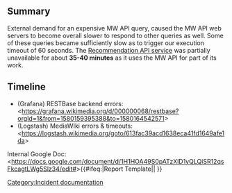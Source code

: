 {{irdoc|status=final}}
== Summary ==
External demand for an expensive MW API query, caused the MW API web servers to become overall slower to respond to other queries as well. Some of these queries became sufficiently slow as to trigger our execution timeout of 60 seconds. The [[Services/Monitoring/recommendation api|Recommendation API service]] was partially unavailable for about '''35-40 minutes''' as it uses the MW API for part of its work.
== Timeline ==
* (Grafana) RESTBase backend errors: <https://grafana.wikimedia.org/d/000000068/restbase?orgId=1&from=1580159395388&to=1580164542571>
* (Logstash) MediaWIki errors & timeouts: <https://logstash.wikimedia.org/goto/613fac39acd1638eca41fd1649afe1da>

Internal Google Doc: <https://docs.google.com/document/d/1H1HOA49S0pATzXlD1yQLQiSR12qsFkcagtLWg5Slz34/edit#>{{#ifeq:{{SUBPAGENAME}}|Report Template||
[[Category:Incident documentation]]
}}